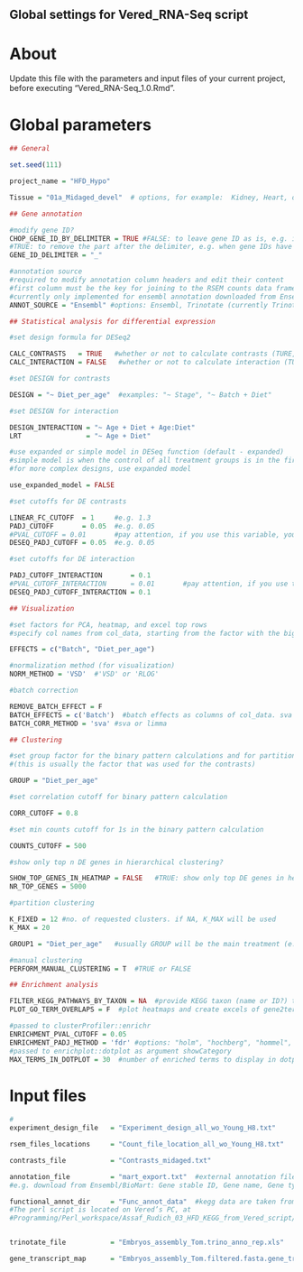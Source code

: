 ## Global settings for Vered_RNA-Seq script

# About

Update this file with the parameters and input files of your current project, before executing "Vered_RNA-Seq_1.0.Rmd".

# Global parameters
  
```r

## General

set.seed(111)

project_name = "HFD_Hypo"

Tissue = "01a_Midaged_devel"  # options, for example:  Kidney, Heart, or any name for a round of an analysis        

## Gene annotation

#modify gene ID?
CHOP_GENE_ID_BY_DELIMITER = TRUE #FALSE: to leave gene ID as is, e.g. in trinity results.
#TRUE: to remove the part after the delimiter, e.g. when gene IDs have the form e.g. ENSMUSG00000027351_Spred1
GENE_ID_DELIMITER = "_"   

#annotation source
#required to modify annotation column headers and edit their content
#first column must be the key for joining to the RSEM counts data frame (e.g. to contain Ensembl ID in the same format as in RSEM results)
#currently only implemented for ensembl annotation downloaded from Ensembl/biomart which includes Gene stable ID, Gene name, Gene type, Gene description
ANNOT_SOURCE = "Ensembl" #options: Ensembl, Trinotate (currently Trinotate does not have any effect)

## Statistical analysis for differential expression

#set design formula for DESeq2

CALC_CONTRASTS   = TRUE   #whether or not to calculate contrasts (TURE, FALSE)
CALC_INTERACTION = FALSE   #whether or not to calculate interaction (TURE, FALSE)

#set DESIGN for contrasts

DESIGN = "~ Diet_per_age"  #examples: "~ Stage", "~ Batch + Diet"

#set DESIGN for interaction

DESIGN_INTERACTION = "~ Age + Diet + Age:Diet"
LRT                = "~ Age + Diet"

#use expanded or simple model in DESeq function (default - expanded)
#simple model is when the control of all treatment groups is in the first treatment group
#for more complex designs, use expanded model

use_expanded_model = FALSE

#set cutoffs for DE contrasts

LINEAR_FC_CUTOFF  = 1     #e.g. 1.3
PADJ_CUTOFF       = 0.05  #e.g. 0.05
#PVAL_CUTOFF = 0.01       #pay attention, if you use this variable, you have to change the code in the "compute_contrasts" function in the functions file !!!
DESEQ_PADJ_CUTOFF = 0.05  #e.g. 0.05

#set cutoffs for DE interaction

PADJ_CUTOFF_INTERACTION       = 0.1
#PVAL_CUTOFF_INTERACTION      = 0.01       #pay attention, if you use this variable, you have to change the code in the "compute_contrasts" function in the functions file !!!
DESEQ_PADJ_CUTOFF_INTERACTION = 0.1

## Visualization

#set factors for PCA, heatmap, and excel top rows
#specify col names from col_data, starting from the factor with the biggest effect

EFFECTS = c("Batch", "Diet_per_age")

#normalization method (for visualization)
NORM_METHOD = 'VSD'  #'VSD' or 'RLOG'

#batch correction

REMOVE_BATCH_EFFECT = F
BATCH_EFFECTS = c('Batch')  #batch effects as columns of col_data. sva can use only one. limma can use up to two.
BATCH_CORR_METHOD = 'sva' #sva or limma

## Clustering

#set group factor for the binary pattern calculations and for partition clustering
#(this is usually the factor that was used for the contrasts)

GROUP = "Diet_per_age"

#set correlation cutoff for binary pattern calculation

CORR_CUTOFF = 0.8

#set min counts cutoff for 1s in the binary pattern calculation

COUNTS_CUTOFF = 500 

#show only top n DE genes in hierarchical clustering?

SHOW_TOP_GENES_IN_HEATMAP = FALSE   #TRUE: show only top DE genes in heatmap. FALSE: show all DE genes in heatmap
NR_TOP_GENES = 5000

#partition clustering

K_FIXED = 12 #no. of requested clusters. if NA, K_MAX will be used
K_MAX = 20

GROUP1 = "Diet_per_age"   #usually GROUP will be the main treatment (e.g. diet), and GROUP1 will be another biological factor, e.g. age

#manual clustering
PERFORM_MANUAL_CLUSTERING = T  #TRUE or FALSE

## Enrichment analysis

FILTER_KEGG_PATHWAYS_BY_TAXON = NA  #provide KEGG taxon (name or ID?) to filter the pathways. for no filtering use NA
PLOT_GO_TERM_OVERLAPS = F  #plot heatmaps and create excels of gene2term and term2term overlaps

#passed to clusterProfiler::enrichr
ENRICHMENT_PVAL_CUTOFF = 0.05
ENRICHMENT_PADJ_METHOD = 'fdr' #options: "holm", "hochberg", "hommel", "bonferroni", "BH", "BY", "fdr", "none"
#passed to enrichplot::dotplot as argument showCategory
MAX_TERMS_IN_DOTPLOT = 30  #number of enriched terms to display in dotplot

```

# Input files

```r

# 
experiment_design_file   = "Experiment_design_all_wo_Young_H8.txt"

rsem_files_locations     = "Count_file_location_all_wo_Young_H8.txt"

contrasts_file           = "Contrasts_midaged.txt"

annotation_file          = "mart_export.txt"  #external annotation file, will appear as first cols in the results
#e.g. download from Ensembl/BioMart: Gene stable ID, Gene name, Gene type, Gene description

functional_annot_dir     = "Func_annot_data"  #kegg data are taken from Vered Perl script. GO data and the Annotation.tab file are from the R script.
#The perl script is located on Vered’s PC, at
#Programming/Perl_workspace/Assaf_Rudich_03_HFD_KEGG_from_Vered_script/KEGG_2_ensembl_conversion8.pl


trinotate_file           = "Embryos_assembly_Tom.trino_anno_rep.xls"

gene_transcript_map      = "Embryos_assembly_Tom.filtered.fasta.gene_trans_map"

```

